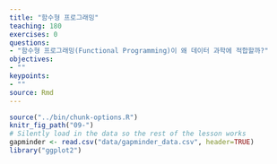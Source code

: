```yaml
---
title: "함수형 프로그래밍"
teaching: 180
exercises: 0
questions:
- "함수형 프로그래밍(Functional Programming)이 왜 데이터 과학에 적합할까?"
objectives:
- ""
keypoints:
- ""
source: Rmd
---
```


```r
source("../bin/chunk-options.R")
knitr_fig_path("09-")
# Silently load in the data so the rest of the lesson works
gapminder <- read.csv("data/gapminder_data.csv", header=TRUE)
library("ggplot2")
```

